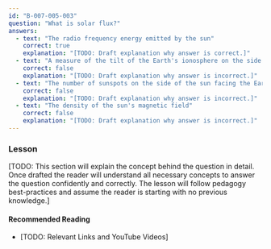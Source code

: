```yaml
---
id: "B-007-005-003"
question: "What is solar flux?"
answers:
  - text: "The radio frequency energy emitted by the sun"
    correct: true
    explanation: "[TODO: Draft explanation why answer is correct.]"
  - text: "A measure of the tilt of the Earth's ionosphere on the side toward the sun"
    correct: false
    explanation: "[TODO: Draft explanation why answer is incorrect.]"
  - text: "The number of sunspots on the side of the sun facing the Earth"
    correct: false
    explanation: "[TODO: Draft explanation why answer is incorrect.]"
  - text: "The density of the sun's magnetic field"
    correct: false
    explanation: "[TODO: Draft explanation why answer is incorrect.]"
---
```


### Lesson

[TODO: This section will explain the concept behind the question in detail. Once drafted the reader will understand all necessary concepts to answer the question confidently and correctly. The lesson will follow pedagogy best-practices and assume the reader is starting with no previous knowledge.]

#### Recommended Reading

- [TODO: Relevant Links and YouTube Videos]
